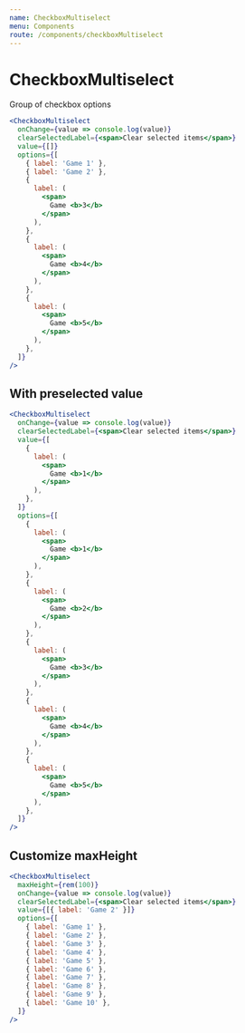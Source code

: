 ```yaml
---
name: CheckboxMultiselect
menu: Components
route: /components/checkboxMultiselect
---
```


# CheckboxMultiselect

Group of checkbox options

```jsx react-live
<CheckboxMultiselect
  onChange={value => console.log(value)}
  clearSelectedLabel={<span>Clear selected items</span>}
  value={[]}
  options={[
    { label: 'Game 1' },
    { label: 'Game 2' },
    {
      label: (
        <span>
          Game <b>3</b>
        </span>
      ),
    },
    {
      label: (
        <span>
          Game <b>4</b>
        </span>
      ),
    },
    {
      label: (
        <span>
          Game <b>5</b>
        </span>
      ),
    },
  ]}
/>
```

## With preselected value

```jsx react-live
<CheckboxMultiselect
  onChange={value => console.log(value)}
  clearSelectedLabel={<span>Clear selected items</span>}
  value={[
    {
      label: (
        <span>
          Game <b>1</b>
        </span>
      ),
    },
  ]}
  options={[
    {
      label: (
        <span>
          Game <b>1</b>
        </span>
      ),
    },
    {
      label: (
        <span>
          Game <b>2</b>
        </span>
      ),
    },
    {
      label: (
        <span>
          Game <b>3</b>
        </span>
      ),
    },
    {
      label: (
        <span>
          Game <b>4</b>
        </span>
      ),
    },
    {
      label: (
        <span>
          Game <b>5</b>
        </span>
      ),
    },
  ]}
/>
```

## Customize maxHeight

```jsx react-live
<CheckboxMultiselect
  maxHeight={rem(100)}
  onChange={value => console.log(value)}
  clearSelectedLabel={<span>Clear selected items</span>}
  value={[{ label: 'Game 2' }]}
  options={[
    { label: 'Game 1' },
    { label: 'Game 2' },
    { label: 'Game 3' },
    { label: 'Game 4' },
    { label: 'Game 5' },
    { label: 'Game 6' },
    { label: 'Game 7' },
    { label: 'Game 8' },
    { label: 'Game 9' },
    { label: 'Game 10' },
  ]}
/>
```
